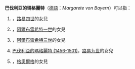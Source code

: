 '''巴伐利亞的瑪格麗特'''（[[德語|德語]]：''Margarete von Bayern''）可以指：
# {{le|巴伐利亞的瑪格麗特 (1321-1374)|Margaret of Bavaria, Duchess of Slavonia}}，[[路易四世_(神圣罗马帝国)|路易四世]]的女兒
# {{le|巴伐利亞的瑪格麗特 (1363-1424)|Margaret of Bavaria}}，[[阿爾布雷希特一世_(巴伐利亞)|阿爾布雷希特一世]]的女兒
# {{le|巴伐利亞的瑪格麗特 (1442-1479)|Margaret of Bavaria, Marchioness of Mantua}}，[[阿爾布雷希特三世_(巴伐利亞)|阿爾布雷希特三世]]的女兒
# [[巴伐利亞的瑪格麗特_(1456-1501)|巴伐利亞的瑪格麗特 (1456-1501)]]，[[路易九世_(巴伐利亞)|路易九世]]的女兒
# {{le|巴伐利亞的瑪格麗特 (1480-1531)|Margarete von Bayern}}，[[格奧爾格_(巴伐利亞)|格奧爾格]]的女兒

{{Disambiguation|B|Cat=八字以上人名译名消歧义}}